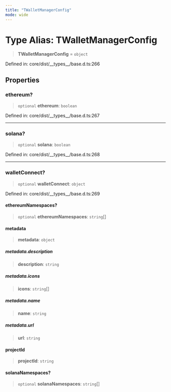 ```yaml
---
title: "TWalletManagerConfig"
mode: wide
---
```

  
# Type Alias: TWalletManagerConfig

> **TWalletManagerConfig** = `object`

Defined in: core/dist/\_\_types\_\_/base.d.ts:266

## Properties

### ethereum?

> `optional` **ethereum**: `boolean`

Defined in: core/dist/\_\_types\_\_/base.d.ts:267

***

### solana?

> `optional` **solana**: `boolean`

Defined in: core/dist/\_\_types\_\_/base.d.ts:268

***

### walletConnect?

> `optional` **walletConnect**: `object`

Defined in: core/dist/\_\_types\_\_/base.d.ts:269

#### ethereumNamespaces?

> `optional` **ethereumNamespaces**: `string`[]

#### metadata

> **metadata**: `object`

##### metadata.description

> **description**: `string`

##### metadata.icons

> **icons**: `string`[]

##### metadata.name

> **name**: `string`

##### metadata.url

> **url**: `string`

#### projectId

> **projectId**: `string`

#### solanaNamespaces?

> `optional` **solanaNamespaces**: `string`[]
